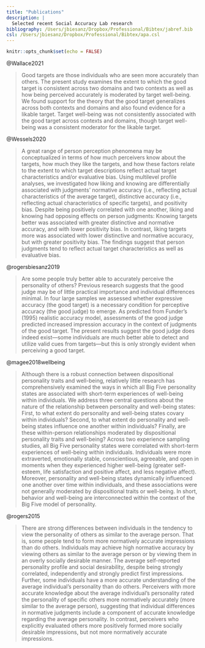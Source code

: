 ```yaml
---
title: "Publications"
description: |
  Selected recent Social Accuracy Lab research
bibliography: /Users/jbiesanz/Dropbox/Professional/Bibtex/jabref.bib
csl: /Users/jbiesanz/Dropbox/Professional/Bibtex/apa.csl
---
```


```r
knitr::opts_chunk$set(echo = FALSE)
```


@Wallace2021

>Good targets are those individuals who are seen more accurately than others. The present study examines the extent to which the good target is consistent across two domains and two contexts as well as how being perceived accurately is moderated by target well-being. We found support for the theory that the good target generalizes across both contexts and domains and also found evidence for a likable target. Target well-being was not consistently associated with the good target across contexts and domains, though target well-being was a consistent moderator for the likable target.

@Wessels2020

>A great range of person perception phenomena may be conceptualized in terms of how much perceivers know about the targets, how much they like the targets, and how these factors relate to the extent to which target descriptions reflect actual target characteristics and/or evaluative bias. Using multilevel profile analyses, we investigated how liking and knowing are differentially associated with judgments’ normative accuracy (i.e., reflecting actual characteristics of the average target), distinctive accuracy (i.e., reflecting actual characteristics of specific targets), and positivity bias. Despite being positively correlated with one another, liking and knowing had opposing effects on person judgments: Knowing targets better was associated with greater distinctive and normative accuracy, and with lower positivity bias. In contrast, liking targets more was associated with lower distinctive and normative accuracy, but with greater positivity bias. The findings suggest that person judgments tend to reflect actual target characteristics as well as evaluative bias.

@rogersbiesanz2019

 >Are some people truly better able to accurately perceive the personality of others? Previous research suggests that the good judge may be of little practical importance and individual differences minimal. In four large samples we assessed whether expressive accuracy (the good target) is a necessary condition for perceptive accuracy (the good judge) to emerge. As predicted from Funder’s (1995) realistic accuracy model, assessments of the good judge predicted increased impression accuracy in the context of judgments of the good target. The present results suggest the good judge does indeed exist—some individuals are much better able to detect and utilize valid cues from targets—but this is only strongly evident when perceiving a good target.

@magee2018wellbeing

>Although there is a robust connection between dispositional personality traits and well-being, relatively little research has comprehensively examined the ways in which all Big Five personality states are associated with short-term experiences of well-being within individuals. We address three central questions about the nature of the relationship between personality and well-being states: First, to what extent do personality and well-being states covary within individuals? Second, to what extent do personality and well-being states influence one another within individuals? Finally, are these within-person relationships moderated by dispositional personality traits and well-being?
Across two experience sampling studies, all Big Five personality states were correlated with short-term experiences of well-being within individuals. Individuals were more extraverted, emotionally stable, conscientious, agreeable, and open in moments when they experienced higher well-being (greater self-esteem, life satisfaction and positive affect, and less negative affect). Moreover, personality and well-being states dynamically influenced one another over time within individuals, and these associations were not generally moderated by dispositional traits or well-being. In short, behavior and well-being are interconnected within the context of the Big Five model of personality.

@rogers2015

>There are strong differences between individuals in the tendency to view the personality of others as similar to the average person. That is, some people tend to form more normatively accurate impressions than do others. Individuals may achieve high normative accuracy by viewing others as similar to the average person or by viewing them in an overly socially desirable manner. The average self-reported personality profile and social desirability, despite being strongly correlated, independently and strongly predict first impressions. Further, some individuals have a more accurate understanding of the average individual’s personality than do others. Perceivers with more accurate knowledge about the average individual’s personality rated the personality of specific others more normatively accurately (more similar to the average person), suggesting that individual differences in normative judgments include a component of accurate knowledge regarding the average personality. In contrast, perceivers who explicitly evaluated others more positively formed more socially desirable impressions, but not more normatively accurate impressions.
